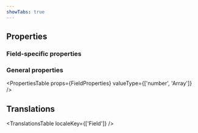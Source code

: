 ```yaml
---
showTabs: true
---
```



## Properties

### Field-specific properties

<PropertiesTable props={SliderFieldProperties} />

### General properties

<PropertiesTable
  props={FieldProperties}
  valueType={['number', 'Array<number>']}
/>

## Translations

<TranslationsTable localeKey={['Field']} />
